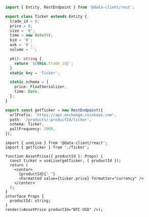 
<HooksPlayground row>

```typescript title="Ticker" {27} collapsed
import { Entity, RestEndpoint } from '@data-client/rest';

export class Ticker extends Entity {
  trade_id = 0;
  price = 0;
  size = '0';
  time = new Date(0);
  bid = '0';
  ask = '0';
  volume = '';

  pk(): string {
    return `${this.trade_id}`;
  }
  static key = 'Ticker';

  static schema = {
    price: FloatSerializer,
    time: Date,
  };
}

export const getTicker = new RestEndpoint({
  urlPrefix: 'https://api.exchange.coinbase.com',
  path: '/products/:productId/ticker',
  schema: Ticker,
  pollFrequency: 2000,
});
```

```tsx title="AssetPrice" {5}
import { useLive } from '@data-client/react';
import { getTicker } from './Ticker';

function AssetPrice({ productId }: Props) {
  const ticker = useLive(getTicker, { productId });
  return (
    <center>
      {productId}{' '}
      <Formatted value={ticker.price} formatter="currency" />
    </center>
  );
}
interface Props {
  productId: string;
}
render(<AssetPrice productId="BTC-USD" />);
```

</HooksPlayground>
